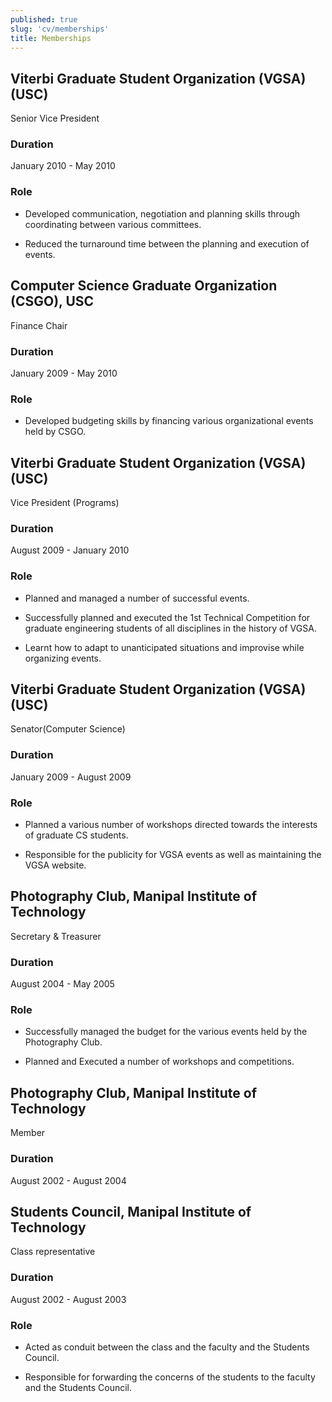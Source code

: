 ```yaml
---
published: true
slug: 'cv/memberships'
title: Memberships
---
```


## Viterbi Graduate Student Organization (VGSA) (USC)

Senior Vice President

### Duration

January 2010 - May 2010

### Role

-   Developed communication, negotiation and planning skills through coordinating between various committees.

-   Reduced the turnaround time between the planning and execution of events.

## Computer Science Graduate Organization (CSGO), USC

Finance Chair

### Duration

January 2009 - May 2010

### Role

-   Developed budgeting skills by financing various organizational events held by CSGO.

## Viterbi Graduate Student Organization (VGSA) (USC)

Vice President (Programs)

### Duration

August 2009 - January 2010

### Role

-   Planned and managed a number of successful events.

-   Successfully planned and executed the 1st Technical Competition for graduate engineering students of all disciplines
    in the history of VGSA.

-   Learnt how to adapt to unanticipated situations and improvise while organizing events.

## Viterbi Graduate Student Organization (VGSA) (USC)

Senator(Computer Science)

### Duration

January 2009 - August 2009

### Role

-   Planned a various number of workshops directed towards the interests of graduate CS students.

-   Responsible for the publicity for VGSA events as well as maintaining the VGSA website.

## Photography Club, Manipal Institute of Technology

Secretary & Treasurer

### Duration

August 2004 - May 2005

### Role

-   Successfully managed the budget for the various events held by the Photography Club.

-   Planned and Executed a number of workshops and competitions.

## Photography Club, Manipal Institute of Technology

Member

### Duration

August 2002 - August 2004

## Students Council, Manipal Institute of Technology

Class representative

### Duration

August 2002 - August 2003

### Role

-   Acted as conduit between the class and the faculty and the Students Council.

-   Responsible for forwarding the concerns of the students to the faculty and the Students Council.

